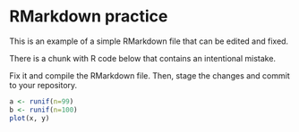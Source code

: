 # RMarkdown practice

This is an example of a simple RMarkdown file that can be edited and fixed.

There is a chunk with R code below that contains an intentional mistake. 

Fix it and compile the RMarkdown file. Then, stage the changes and commit to your repository.


```r
a <- runif(n=99)
b <- runif(n=100)
plot(x, y)
```